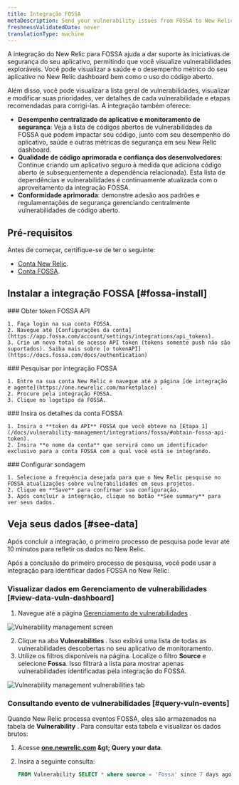 ```yaml
---
title: Integração FOSSA
metaDescription: Send your vulnerability issues from FOSSA to New Relic.
freshnessValidatedDate: never
translationType: machine
---
```


A integração do New Relic para FOSSA ajuda a dar suporte às iniciativas de segurança do seu aplicativo, permitindo que você visualize vulnerabilidades exploráveis. Você pode visualizar a saúde e o desempenho métrico do seu aplicativo no New Relic dashboard bem como o uso do código aberto.

Além disso, você pode visualizar a lista geral de vulnerabilidades, visualizar e modificar suas prioridades, ver detalhes de cada vulnerabilidade e etapas recomendadas para corrigi-las. A integração também oferece:

* **Desempenho centralizado do aplicativo e monitoramento de segurança**: Veja a lista de códigos abertos de vulnerabilidades da FOSSA que podem impactar seu código, junto com seu desempenho do aplicativo, saúde e outras métricas de segurança em seu New Relic dashboard.
* **Qualidade de código aprimorada e confiança dos desenvolvedores**: Continue criando um aplicativo seguro à medida que adiciona código aberto (e subsequentemente a dependência relacionada). Esta lista de dependências e vulnerabilidades é continuamente atualizada com o aproveitamento da integração FOSSA.
* **Conformidade aprimorada**: demonstre adesão aos padrões e regulamentações de segurança gerenciando centralmente vulnerabilidades de código aberto.

## Pré-requisitos

Antes de começar, certifique-se de ter o seguinte:

* [Conta New Relic](http://newrelic.com/signup).
* [Conta FOSSA](https://app.fossa.com/auth/register).

## Instalar a integração FOSSA [#fossa-install]

<Steps>
  <Step>
    ### Obter token FOSSA API

    1. Faça login na sua conta FOSSA.
    2. Navegue até [Configurações da conta](https://app.fossa.com/account/settings/integrations/api_tokens).
    3. Crie um novo total de acesso API token (tokens somente push não são suportados). Saiba mais sobre [o tokenAPI](https://docs.fossa.com/docs/authentication)
  </Step>

  <Step>
    ### Pesquisar por integração FOSSA

    1. Entre na sua conta New Relic e navegue até a página [de integração e agente](https://one.newrelic.com/marketplace) .
    2. Procure pela integração FOSSA.
    3. Clique no logotipo da FOSSA.
  </Step>

  <Step>
    ### Insira os detalhes da conta FOSSA

    1. Insira o **token da API** FOSSA que você obteve na [Etapa 1](/docs/vulnerability-management/integrations/fossa/#obtain-fossa-api-token).
    2. Insira **o nome da conta** que servirá como um identificador exclusivo para a conta FOSSA com a qual você está se integrando.
  </Step>

  <Step>
    ### Configurar sondagem

    1. Selecione a frequência desejada para que o New Relic pesquise no FOSSA atualizações sobre vulnerabilidades em seus projetos.
    2. Clique em **Save** para confirmar sua configuração.
    3. Após concluir a integração, clique no botão **See summary** para ver seus dados.
  </Step>
</Steps>

## Veja seus dados [#see-data]

Após concluir a integração, o primeiro processo de pesquisa pode levar até 10 minutos para refletir os dados no New Relic.

Após a conclusão do primeiro processo de pesquisa, você pode usar a integração para identificar dados FOSSA no New Relic:

### Visualizar dados em Gerenciamento de vulnerabilidades [#view-data-vuln-dashboard]

1. Navegue até a página [Gerenciamento de vulnerabilidades](https://one.newrelic.com/vulnerability-management) .

<img title="Vulnerability management screen" alt="Vulnerability management screen" src="/images/accounts_screenshot-full_vm-landing-updated.webp" />

2. Clique na aba **Vulnerabilities** . Isso exibirá uma lista de todas as vulnerabilidades descobertas no seu aplicativo de monitoramento.
3. Utilize os filtros disponíveis na página. Localize o filtro **Source** e selecione **Fossa**. Isso filtrará a lista para mostrar apenas vulnerabilidades identificadas pela integração do FOSSA.

<img title="Vulnerabilities tab" alt="Vulnerability management vulnerabilities tab" src="/images/vm_screenshot-full_vuln-tab.webp" />

### Consultando evento de vulnerabilidades [#query-vuln-events]

Quando New Relic processa eventos FOSSA, eles são armazenados na tabela de **Vulnerability** . Para consultar esta tabela e visualizar os dados brutos:

1. Acesse **[one.newrelic.com](https://one.newrelic.com) &amp;gt; Query your data**.

2. Insira a seguinte consulta:

   ```sql
   FROM Vulnerability SELECT * where source = 'Fossa' since 7 days ago
   ```